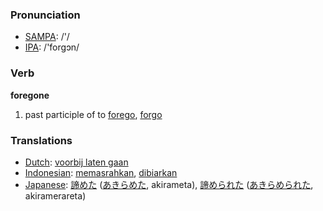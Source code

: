 === Pronunciation ===
*[[w:SAMPA|SAMPA]]: /'/
*[[w:IPA|IPA]]: /'forgɔn/

=== Verb ===

'''foregone'''

# past participle of to [[forego]], [[forgo]]

=== Translations ===
*[[Dutch]]: [[voorbij laten gaan]]
*[[Indonesian]]: [[pasrah|memasrahkan]], [[biar|dibiarkan]]
*[[Japanese]]: [[諦めた]] ([[あきらめた]], akirameta), [[諦められた]] ([[あきらめられた]], akiramerareta)